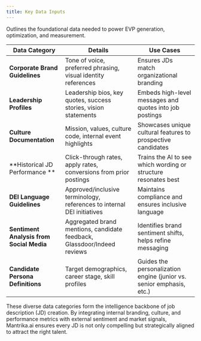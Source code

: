 ```yaml
---
title: Key Data Inputs
---
```

Outlines the foundational data needed to power EVP generation, optimization, and measurement.

>
| **Data Category**                        | **Details**                                                                | **Use Cases**                                                                |
|------------------------------------------|-----------------------------------------------------------------------     |------------------------------------------------------------------------------|
| **Corporate Brand Guidelines**           | Tone of voice, preferred phrasing, visual identity references              | Ensures JDs match organizational branding                                    |
| **Leadership Profiles**                  | Leadership bios, key quotes, success stories, vision statements            | Embeds high-level messages and quotes into job postings                      |
| **Culture Documentation**                | Mission, values, culture code, internal event highlights                   | Showcases unique cultural features to prospective candidates                 |
| **Historical JD Performance **           | Click-through rates, apply rates, conversions from prior postings          | Trains the AI to see which wording or structure resonates best               |
| **DEI Language Guidelines**              | Approved/inclusive terminology, references to internal DEI initiatives     | Maintains compliance and ensures inclusive language                          |
| **Sentiment Analysis from Social Media** | Aggregated brand mentions, candidate feedback, Glassdoor/Indeed reviews    | Identifies brand sentiment shifts, helps refine messaging                    |
| **Candidate Persona Definitions**        | Target demographics, career stage, skill profiles                          | Guides the personalization engine (junior vs. senior emphasis, etc.)         |

These diverse data categories form the intelligence backbone of job description (JD) creation. By integrating internal branding, culture, and performance metrics with external sentiment and market signals, Mantrika.ai ensures every JD is not only compelling but strategically aligned to attract the right talent.